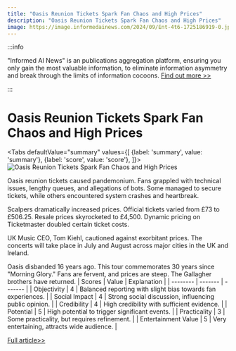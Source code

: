 ```yaml
---
title: "Oasis Reunion Tickets Spark Fan Chaos and High Prices"
description: "Oasis Reunion Tickets Spark Fan Chaos and High Prices"
image: https://image.informedainews.com/2024/09/Ent-4t6-1725186919-0.jpg
---
```



:::info

"Informed AI News" is an publications aggregation platform, ensuring you only gain the most valuable information, to eliminate information asymmetry and break through the limits of information cocoons.  [Find out more >>](/)

:::

# Oasis Reunion Tickets Spark Fan Chaos and High Prices


<Tabs
	defaultValue="summary"
	values={[
	{label: 'summary', value: 'summary'},
	{label: 'score', value: 'score'},
]}>
<TabItem value="summary">
<img
  src="https://image.informedainews.com/2024/09/Ent-4t6-1725186919-0.jpg"
  alt="Oasis Reunion Tickets Spark Fan Chaos and High Prices"
/>



Oasis reunion tickets caused pandemonium. Fans grappled with technical issues, lengthy queues, and allegations of bots. Some managed to secure tickets, while others encountered system crashes and heartbreak.

Scalpers dramatically increased prices. Official tickets varied from £73 to £506.25. Resale prices skyrocketed to £4,500. Dynamic pricing on Ticketmaster doubled certain ticket costs.

UK Music CEO, Tom Kiehl, cautioned against exorbitant prices. The concerts will take place in July and August across major cities in the UK and Ireland.

Oasis disbanded 16 years ago. This tour commemorates 30 years since "Morning Glory." Fans are fervent, and prices are steep. The Gallagher brothers have returned.
</TabItem>
<TabItem value="score">
	| Scores     | Value   | Explanation |
	| -------- | ------- | ------- |
	| Objectivity  | 4    | Balanced reporting with slight bias towards fan experiences.    |
	| Social Impact | 4     | Strong social discussion, influencing public opinion.    |
	| Credibility    | 4    | High credibility with sufficient evidence.    |
	| Potential    | 5    | High potential to trigger significant events.    |
	| Practicality    | 3    | Some practicality, but requires refinement.    |
	| Entertainment Value    | 5    | Very entertaining, attracts wide audience.    |
</TabItem>
</Tabs>

[Full article>>](https://www.theguardian.com/music/article/2024/aug/31/oasis-reunion-tickets-technical-issues)
